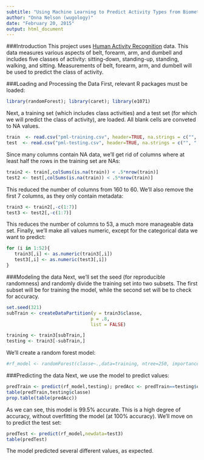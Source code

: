 ```yaml
---
subtitle: "Using Machine Learning to Predict Activity Types from Biometric Data"
author: "Onna Nelson (wugology)"
date: "February 20, 2015"
output: html_document
---
```


###Introduction
This project uses [Human Activity Recognition](http://groupware.les.inf.puc-rio.br/har) data. This data measures various aspects of belt, forearm, arm, and dumbell and includes five classes of activity: sitting-down, standing-up, standing, walking, and sitting. Measurements of belt, forearm, arm, and dumbell will be used to predict the class of activity.

###Loading and Processing the Data
First, relevant R packages must be loaded:
```r
library(randomForest); library(caret); library(e1071)
```

Next, a training set (which includes class activities) and a test set (for which we will predict the class of activity), are loaded. All blank cells are conveted to NA values.

```r
train  <- read.csv("pml-training.csv", header=TRUE, na.strings = c("", " ","NA"))
test  <- read.csv("pml-testing.csv", header=TRUE, na.strings = c("", " ","NA"))
```

Since many columns contain NA data, we'll get rid of columns where at least half the rows in the training set are NAs:

```r
train2 <- train[,colSums(is.na(train)) < .5*nrow(train)]
test2 <- test[,colSums(is.na(train)) < .5*nrow(train)]
```

This reduced the number of columns from 160 to 60. We'll also remove the first 7 columns, as they only contain metadata:
```r
train3 <- train2[,-c(1:7)]
test3 <- test2[,-c(1:7)]
```

This reduces the number of columns to 53, a much more manageable data set. Finally, we'll make all values numeric, except for the categorical data we want to predict:

```r
for (i in 1:52){
   train3[,i] <- as.numeric(train3[,i])
   test3[,i] <- as.numeric(test3[,i])   
}
```

###Modeling the data
Next, we'll set the seed (for reproducible randomness) and randomly divide the training set into two subsets. The first subset will be for training the model, while the second set will be to check for accuracy.
```r
set.seed(321)
subTrain <- createDataPartition(y = train3$classe,
                               p = .8,
                               list = FALSE)

training <- train3[subTrain,]
testing <- train3[-subTrain,]
```

We'll create a random forest model:
```r
#rf_model <- randomForest(classe~.,data=training, ntree=250, importance=TRUE)
```

###Predicting the data
Next, we use the model to predict values:
```r
predTrain <- predict(rf_model,testing); predAcc <- predTrain==testing$classe
table(predTrain,testing$classe)
prop.table(table(predAcc))
```
As we can see, this model is 99.5% accurate. This is a high degree of accuracy, without overfitting the model (at 100% accuracy). We'll move on to predict the test set:

```r
predTest <- predict(rf_model,newdata=test3)
table(predTest)
```
The model predicted several different values, as expected.